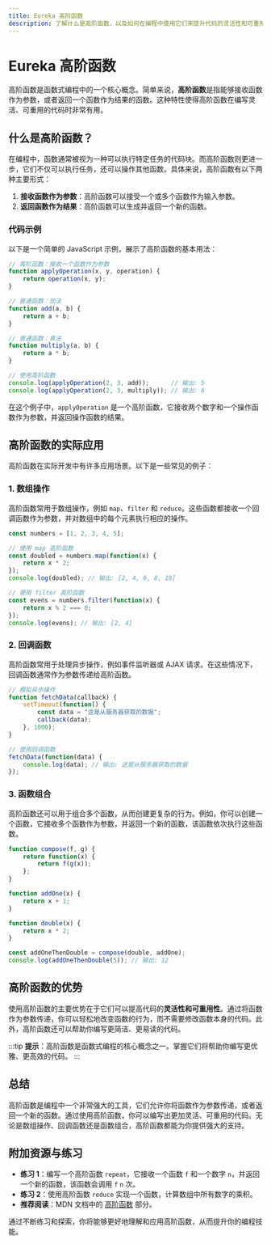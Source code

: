 ```yaml
---
title: Eureka 高阶函数
description: 了解什么是高阶函数，以及如何在编程中使用它们来提升代码的灵活性和可重用性。
---
```


# Eureka 高阶函数

高阶函数是函数式编程中的一个核心概念。简单来说，**高阶函数**是指能够接收函数作为参数，或者返回一个函数作为结果的函数。这种特性使得高阶函数在编写灵活、可重用的代码时非常有用。

## 什么是高阶函数？

在编程中，函数通常被视为一种可以执行特定任务的代码块。而高阶函数则更进一步，它们不仅可以执行任务，还可以操作其他函数。具体来说，高阶函数有以下两种主要形式：

1. **接收函数作为参数**：高阶函数可以接受一个或多个函数作为输入参数。
2. **返回函数作为结果**：高阶函数可以生成并返回一个新的函数。

### 代码示例

以下是一个简单的 JavaScript 示例，展示了高阶函数的基本用法：

```javascript
// 高阶函数：接收一个函数作为参数
function applyOperation(x, y, operation) {
    return operation(x, y);
}

// 普通函数：加法
function add(a, b) {
    return a + b;
}

// 普通函数：乘法
function multiply(a, b) {
    return a * b;
}

// 使用高阶函数
console.log(applyOperation(2, 3, add));      // 输出: 5
console.log(applyOperation(2, 3, multiply)); // 输出: 6
```

在这个例子中，`applyOperation` 是一个高阶函数，它接收两个数字和一个操作函数作为参数，并返回操作函数的结果。

## 高阶函数的实际应用

高阶函数在实际开发中有许多应用场景。以下是一些常见的例子：

### 1. 数组操作

高阶函数常用于数组操作，例如 `map`、`filter` 和 `reduce`。这些函数都接收一个回调函数作为参数，并对数组中的每个元素执行相应的操作。

```javascript
const numbers = [1, 2, 3, 4, 5];

// 使用 map 高阶函数
const doubled = numbers.map(function(x) {
    return x * 2;
});
console.log(doubled); // 输出: [2, 4, 6, 8, 10]

// 使用 filter 高阶函数
const evens = numbers.filter(function(x) {
    return x % 2 === 0;
});
console.log(evens); // 输出: [2, 4]
```

### 2. 回调函数

高阶函数常用于处理异步操作，例如事件监听器或 AJAX 请求。在这些情况下，回调函数通常作为参数传递给高阶函数。

```javascript
// 模拟异步操作
function fetchData(callback) {
    setTimeout(function() {
        const data = "这是从服务器获取的数据";
        callback(data);
    }, 1000);
}

// 使用回调函数
fetchData(function(data) {
    console.log(data); // 输出: 这是从服务器获取的数据
});
```

### 3. 函数组合

高阶函数还可以用于组合多个函数，从而创建更复杂的行为。例如，你可以创建一个函数，它接收多个函数作为参数，并返回一个新的函数，该函数依次执行这些函数。

```javascript
function compose(f, g) {
    return function(x) {
        return f(g(x));
    };
}

function addOne(x) {
    return x + 1;
}

function double(x) {
    return x * 2;
}

const addOneThenDouble = compose(double, addOne);
console.log(addOneThenDouble(5)); // 输出: 12
```

## 高阶函数的优势

使用高阶函数的主要优势在于它们可以提高代码的**灵活性和可重用性**。通过将函数作为参数传递，你可以轻松地改变函数的行为，而不需要修改函数本身的代码。此外，高阶函数还可以帮助你编写更简洁、更易读的代码。

:::tip
**提示**：高阶函数是函数式编程的核心概念之一。掌握它们将帮助你编写更优雅、更高效的代码。
:::

## 总结

高阶函数是编程中一个非常强大的工具，它们允许你将函数作为参数传递，或者返回一个新的函数。通过使用高阶函数，你可以编写出更加灵活、可重用的代码。无论是数组操作、回调函数还是函数组合，高阶函数都能为你提供强大的支持。

## 附加资源与练习

- **练习 1**：编写一个高阶函数 `repeat`，它接收一个函数 `f` 和一个数字 `n`，并返回一个新的函数，该函数会调用 `f` `n` 次。
- **练习 2**：使用高阶函数 `reduce` 实现一个函数，计算数组中所有数字的乘积。
- **推荐阅读**：MDN 文档中的 [高阶函数](https://developer.mozilla.org/zh-CN/docs/Glossary/高阶函数) 部分。

通过不断练习和探索，你将能够更好地理解和应用高阶函数，从而提升你的编程技能。